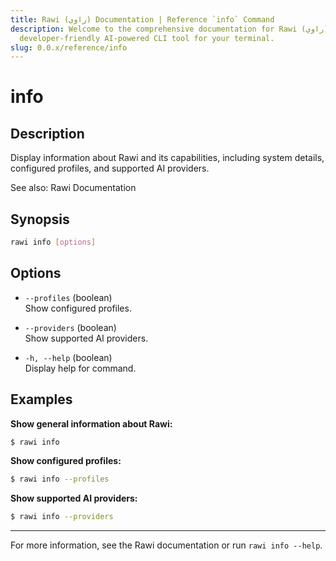```yaml
---
title: Rawi (راوي) Documentation | Reference `info` Command
description: Welcome to the comprehensive documentation for Rawi (راوي), a
  developer-friendly AI-powered CLI tool for your terminal.
slug: 0.0.x/reference/info
---
```


# info

## Description

Display information about Rawi and its capabilities, including system details, configured profiles, and supported AI providers.

See also: Rawi Documentation

## Synopsis

```bash
rawi info [options]
```

## Options

* `--profiles` (boolean)\
  Show configured profiles.

* `--providers` (boolean)\
  Show supported AI providers.

* `-h, --help` (boolean)\
  Display help for command.

## Examples

**Show general information about Rawi:**

```bash
$ rawi info
```

**Show configured profiles:**

```bash
$ rawi info --profiles
```

**Show supported AI providers:**

```bash
$ rawi info --providers
```

***

For more information, see the Rawi documentation or run `rawi info --help`.
